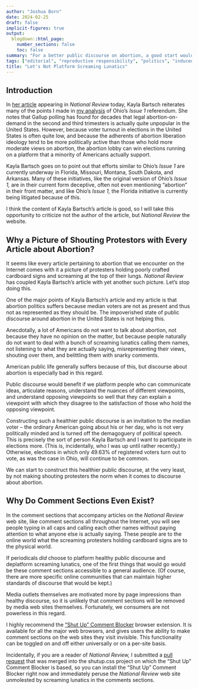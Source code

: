 ```yaml
---
author: "Joshua Born"
date: 2024-02-25
draft: false
implicit-figures: true
output:
  blogdown::html_page:
    number_sections: false
    toc: false
summary: "For a better public discourse on abortion, a good start would be not including a picture of shouting protestors with every article about abortion."
tags: ["editorial", "reproductive responsibility", "politics", "induced abortion"]
title: "Let's Not Platform Screaming Lunatics"
---
```



## Introduction

In [her article](https://www.nationalreview.com/2024/02/pro-abortion-extremists-are-targeting-conservative-states/) appearing in _National Review_ today, Kayla Bartsch reiterates many of the points I made in [my analysis](/analysis-of-viewpoints-on-abortion-policy-in-gallup-polling.html) of Ohio's _Issue 1_ referendum. She notes that Gallup polling has found for decades that legal abortion-on-demand in the second and third trimesters is actually quite unpopular in the United States. However, because voter turnout in elections in the United States is often quite low, and because the adherents of abortion liberation ideology tend to be more politically active than those who hold more moderate views on abortion, the abortion lobby can win elections running on a platform that a minority of Americans actually support.

Kayla Bartsch goes on to point out that efforts similar to Ohio's _Issue 1_ are currently underway in Florida, Missouri, Montana, South Dakota, and Arkansas. Many of these initiatives, like the original version of Ohio's _Issue 1,_ are in their current form deceptive, often not even mentioning "abortion" in their front matter, and like Ohio's _Issue 1,_ the Florida initiative is currently being litigated because of this.

I think the content of Kayla Bartsch's article is good, so I will take this opportunity to criticize not the author of the article, but _National Review_ the website.


## Why a Picture of Shouting Protestors with Every Article about Abortion?

It seems like every article pertaining to abortion that we encounter on the Internet comes with it a picture of protesters holding poorly crafted cardboard signs and screaming at the top of their lungs. _National Review_ has coupled Kayla Bartsch's article with yet another such picture. Let's stop doing this.

One of the major points of Kayla Bartsch's article and my article is that abortion politics suffers because median voters are not as present and thus not as represented as they should be. The impoverished state of public discourse around abortion in the United States is not helping this.

Anecdotally, a lot of Americans do not want to talk about abortion, not because they have no opinion on the matter, but because people naturally do not want to deal with a bunch of screaming lunatics calling them names, not listening to what they are actually saying, misrepresenting their views, shouting over them, and belittling them with snarky comments.

American public life generally suffers because of this, but discourse about abortion is especially bad in this regard.

Public discourse would benefit if we platform people who can communicate ideas, articulate reasons, understand the nuances of different viewpoints, and understand opposing viewpoints so well that they can explain a viewpoint with which they disagree to the satisfaction of those who hold the opposing viewpoint.

Constructing such a healthier public discourse is an invitation to the median voter -- the ordinary American going about his or her day, who is not very politically minded and is turned off the demagoguery of political speech. This is precisely the sort of person Kayla Bartsch and I want to participate in elections more. (This is, incidentally, who I was up until rather recently.) Otherwise, elections in which only 49.63% of registered voters turn out to vote, as was the case in Ohio, will continue to be common.

We can start to construct this healthier public discourse, at the very least, by not making shouting protesters the norm when it comes to discourse about abortion.


## Why Do Comment Sections Even Exist?

In the comment sections that accompany articles on the _National Review_ web site, like comment sections all throughout the Internet, you will see people typing in all caps and calling each other names without paying attention to what anyone else is actually saying. These people are to the online world what the screaming protesters holding cardboard signs are to the physical world. 

If periodicals _did_ choose to platform healthy public discourse and deplatform screaming lunatics, one of the first things that would go would be these comment sections accessible to a general audience. (Of course, there are more specific online communities that can maintain higher standards of discourse that would be kept.)

Media outlets themselves are motivated more by page impressions than healthy discourse, so it is unlikely that comment sections will be removed by media web sites themselves. Fortunately, we consumers are not powerless in this regard.

I highly recommend the ["Shut Up" Comment Blocker](https://rickyromero.com/shutup/) browser extension. It is available for all the major web browsers, and gives users the ability to make comment sections on the web sites they visit invisible. This functionality can be toggled on and off either universally or on a per-site basis.

Incidentally, if you are a reader of _National Review,_ I submitted a [pull request](https://github.com/panicsteve/shutup-css/pull/182) that was merged into the shutup.css project on which the "Shut Up" Comment Blocker is based, so you can install the "Shut Up" Comment Blocker right now and immediately peruse the _National Review_ web site unmolested by screaming lunatics in the comments sections.
